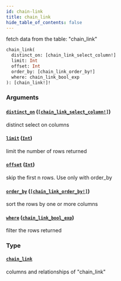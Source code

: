 ```yaml
---
id: chain-link
title: chain_link
hide_table_of_contents: false
---
```



fetch data from the table: "chain_link"

```graphql
chain_link(
  distinct_on: [chain_link_select_column!]
  limit: Int
  offset: Int
  order_by: [chain_link_order_by!]
  where: chain_link_bool_exp
): [chain_link!]!
```


### Arguments

#### [`distinct_on`](#) ([`[chain_link_select_column!]`](../enums/chain-link-select-column))

distinct select on columns


#### [`limit`](#) ([`Int`](../scalars/int))

limit the number of rows returned


#### [`offset`](#) ([`Int`](../scalars/int))

skip the first n rows. Use only with order_by


#### [`order_by`](#) ([`[chain_link_order_by!]`](../inputs/chain-link-order-by))

sort the rows by one or more columns


#### [`where`](#) ([`chain_link_bool_exp`](../inputs/chain-link-bool-exp))

filter the rows returned


### Type

#### [`chain_link`](../objects/chain-link)

columns and relationships of "chain_link"





